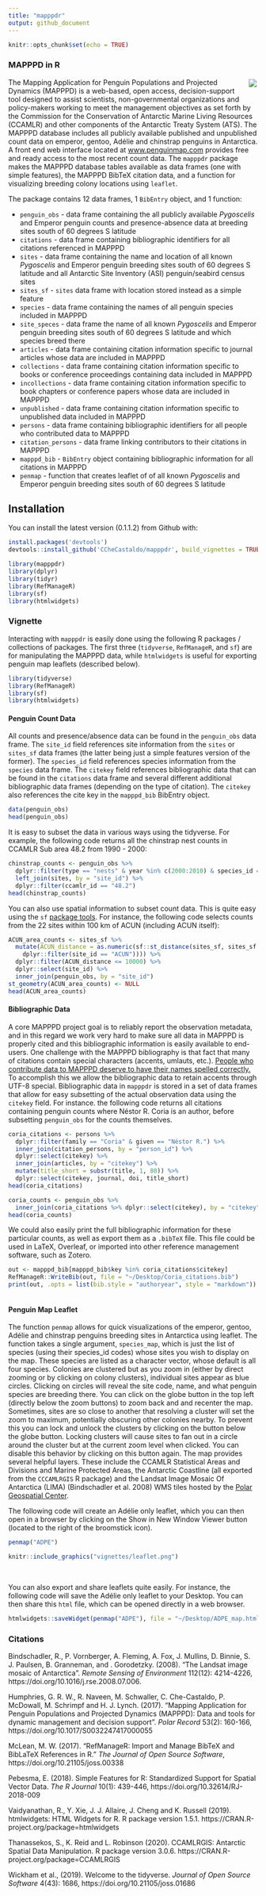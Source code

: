 ```yaml
---
title: "mapppdr"
output: github_document
---
```


```r
knitr::opts_chunk$set(echo = TRUE)
```

### MAPPPD in R

<a href="http://www.penguinmap.com"><img align="right" src="vignettes/mapppd_logo.png" style="border:solid #FFFFFF 2px;"/></a>

The Mapping Application for Penguin Populations and Projected Dynamics (MAPPPD) is a web-based, open access, decision-support tool designed to assist scientists, non-governmental organizations and policy-makers working to meet the management objectives as set forth by the Commission for the Conservation of Antarctic Marine Living Resources (CCAMLR) and other components of the Antarctic Treaty System (ATS). The MAPPPD database includes all publicly available published and unpublished count data on emperor, gentoo, Adélie and chinstrap penguins in Antarctica. A front end web interface located at [www.penguinmap.com](http://www.penguinmap.com) provides free and ready access to the most recent count data. The `mapppdr` package makes the MAPPPD database tables available as data frames (one with simple features), the MAPPPD BibTeX citation data, and a function for visualizing breeding colony locations using `leaflet`.

The package contains 12 data frames, 1 `BibEntry` object, and 1 function:

* `penguin_obs` - data frame containing the all publicly available *Pygoscelis* and Emperor penguin counts and presence-absence data at breeding sites south of 60 degrees S latitude
* `citations` -  data frame containing bibliographic identifiers for all citations referenced in MAPPPD
* `sites` -  data frame containing the name and location of all known *Pygoscelis* and Emperor penguin breeding sites south of 60 degrees S latitude and all Antarctic Site Inventory (ASI) penguin/seabird census sites
* `sites_sf` - `sites` data frame with location stored instead as a simple feature
* `species` -  data frame containing the names of all penguin species included in MAPPPD
* `site_speces` - data frame the name of all known *Pygoscelis* and Emperor penguin breeding sites south of 60 degrees S latitude and which species breed there
* `articles` - data frame containing citation information specific to journal articles whose data are included in MAPPPD
* `collections` - data frame containing citation information specific to books or conference proceedings containing data included in MAPPPD
* `incollections` - data frame containing citation information specific to book chapters or conference papers whose data are included in MAPPPD
* `unpublished` - data frame containing citation information specific to unpublished data included in MAPPPD
* `persons` - data frame containing bibliographic identifiers for all people who contributed data to MAPPPD
* `citation_persons` - data frame linking contributors to their citations in MAPPPD
* `mapppd_bib` - `BibEntry` object containing bibliographic information for all citations in MAPPPD
* `penmap` -  function that creates leaflet of of all known *Pygoscelis* and Emperor penguin breeding sites south of 60 degrees S latitude

## Installation

You can install the  latest version (0.1.1.2) from Github with:

```r
install.packages('devtools')
devtools::install_github('CCheCastaldo/mapppdr', build_vignettes = TRUE)
```


```r
library(mapppdr)
library(dplyr)
library(tidyr)
library(RefManageR)
library(sf)
library(htmlwidgets)
```

### Vignette

Interacting with `mapppdr` is easily done using the following R packages / collections of packages. The first three (`tidyverse`, `RefManageR`, and `sf`) are for manipulating the MAPPPD data, while `htmlwidgets` is useful for exporting penguin map leaflets (described below).

```r
library(tidyverse)
library(RefManageR)
library(sf)
library(htmlwidgets)
```

#### Penguin Count Data

All counts and presence/absence data can be found in the `penguin_obs` data frame. The `site_id` field references site information from the `sites` or `sites_sf` data frames (the latter being just a simple features version of the former). The `species_id` field references species information from the `species` data frame. The `citekey` field references bibliographic data that can be found in the `citations` data frame and several different additional bibliographic data frames (depending on the type of citation). The `citekey` also references the cite key in the `mapppd_bib` BibEntry object.

```r
data(penguin_obs)
head(penguin_obs)
```

It is easy to subset the data in various ways using the tidyverse. For example, the following code returns all the chinstrap nest counts in CCAMLR Sub area 48.2 from 1990 - 2000:

```r
chinstrap_counts <- penguin_obs %>%
  dplyr::filter(type == "nests" & year %in% c(2000:2010) & species_id == "CHPE") %>%
  left_join(sites, by = "site_id") %>%
  dplyr::filter(ccamlr_id == "48.2")
head(chinstrap_counts)
```

You can also use spatial information to subset count data. This is quite easy using the `sf` [package tools](https://github.com/rstudio/cheatsheets/blob/master/sf.pdf). For instance, the following code selects counts from the 22 sites within 100 km of ACUN (including ACUN itself):

```r
ACUN_area_counts <- sites_sf %>%
  mutate(ACUN_distance = as.numeric(sf::st_distance(sites_sf, sites_sf %>% 
    dplyr::filter(site_id == "ACUN")))) %>%
  dplyr::filter(ACUN_distance <= 10000) %>%
  dplyr::select(site_id) %>%
  inner_join(penguin_obs, by = "site_id")
st_geometry(ACUN_area_counts) <- NULL
head(ACUN_area_counts)
```

#### Bibliographic Data

A core MAPPPD project goal is to reliably report the observation metadata, and in this regard we work very hard to make sure all data in MAPPPD is properly cited and this bibliographic information is easily available to end-users. One challenge with the MAPPPD bibliography is that fact that many of citations contain special characters (accents, umlauts, etc.). <u>People who contribute data to MAPPPD deserve to have their names spelled correctly.</u> To accomplish this we allow the bibliographic data to retain accents through UTF-8 special. Bibliographic data in `mapppdr` is stored in a set of data frames that allow for easy subsetting of the actual observation data using the `citekey` field. For instance. the following code returns all citations containing penguin counts where Néstor R. Coria is an author, before subsetting `penguin_obs` for the counts themselves.

```r
coria_citations <- persons %>%
  dplyr::filter(family == "Coria" & given == "Néstor R.") %>%
  inner_join(citation_persons, by = "person_id") %>%
  dplyr::select(citekey) %>%
  inner_join(articles, by = "citekey") %>%
  mutate(title_short = substr(title, 1, 80)) %>%
  dplyr::select(citekey, journal, doi, title_short)
head(coria_citations)

coria_counts <- penguin_obs %>%
  inner_join(coria_citations %>% dplyr::select(citekey), by = "citekey") 
head(coria_counts)
```

We could also easily print the full bibliographic information for these particular counts, as well as export them as a `.bibTeX` file. This file could be used in LaTeX, Overleaf, or imported into other reference management software, such as Zotero. 

```r
out <- mapppd_bib[mapppd_bib$key %in% coria_citations$citekey]
RefManageR::WriteBib(out, file = "~/Desktop/Coria_citations.bib")
print(out, .opts = list(bib.style = "authoryear", style = "markdown"))
```

```r

```

#### Penguin Map Leaflet

The function `penmap` allows for quick visualizations of the emperor, gentoo, Adélie and chinstrap penguins breeding sites in Antarctica using leaflet. The function takes a single argument, `species_map`, which is just the list of species (using their species_id codes) whose sites you wish to display on the map. These species are listed as a character vector, whose default is all four species. Colonies are clustered but as you zoom in (either by direct zooming or by clicking on colony clusters), individual sites appear as blue circles. Clicking on circles will reveal the site code, name, and what penguin species are breeding there. You can click on the globe button in the top left (directly below the zoom buttons) to zoom back and and recenter the map. Sometimes, sites are so close to another that resolving a cluster will set the zoom to maximum, potentially obscuring other colonies nearby. To prevent this you can lock and unlock the clusters by clicking on the button below the globe button. Locking clusters will cause sites to fan out in a circle around the cluster but at the current zoom level when clicked. You can disable this behavior by clicking on this button again. The map provides several helpful layers. These include the CCAMLR Statistical Areas and Divisions and Marine Protected Areas, the Antarctic Coastline (all exported from the `CCCAMLRGIS` R package) and the Landsat Image Mosaic Of Antarctica (LIMA) (Bindschadler et al. 2008) WMS tiles hosted by the [Polar Geospatial Center](https://www.pgc.umn.edu).

The following code will create an Adélie only leaflet, which you can then open in a browser by clicking on the Show in New Window Viewer button (located to the right of the broomstick icon).

```r
penmap("ADPE")
```

<p align="center">
```r
knitr::include_graphics("vignettes/leaflet.png")
```
</p>

<br>

You can also export and share leaflets quite easily. For instance, the following code will save the Adélie only leaflet to your Desktop. You can then share this `html` file, which can be opened directly in a web browser.

```r
htmlwidgets::saveWidget(penmap("ADPE"), file = "~/Desktop/ADPE_map.html")
```

### Citations

Bindschadler, R., P. Vornberger, A. Fleming, A. Fox, J. Mullins, D. Binnie, S. J. Paulsen, B. Granneman, and . Gorodetzky. (2008). "The Landsat image mosaic of Antarctica". _Remote Sensing of Environment_ 112(12): 4214-4226, https://doi.org/10.1016/j.rse.2008.07.006.

Humphries, G. R. W., R. Naveen, M. Schwaller, C. Che-Castaldo, P. McDowall, M. Schrimpf and H. J. Lynch. (2017). "Mapping Application for Penguin Populations and Projected Dynamics (MAPPPD): Data and tools for dynamic management and decision support". _Polar Record_ 53(2): 160-166, https://doi.org/10.1017/S0032247417000055

McLean, M. W. (2017). “RefManageR: Import and Manage BibTeX and BibLaTeX References in R.” _The Journal of Open Source Software_,     https://doi.org/10.21105/joss.00338

Pebesma, E. (2018). Simple Features for R: Standardized Support for Spatial Vector Data. _The R Journal_ 10(1): 439-446, https://doi.org/10.32614/RJ-2018-009

Vaidyanathan, R., Y. Xie, J. J. Allaire, J. Cheng and K. Russell (2019). htmlwidgets: HTML Widgets for R. R package version 1.5.1. https://CRAN.R-project.org/package=htmlwidgets
  
Thanassekos, S., K. Reid and L. Robinson (2020). CCAMLRGIS: Antarctic Spatial Data Manipulation. R package version 3.0.6. https://CRAN.R-project.org/package=CCAMLRGIS

Wickham et al., (2019). Welcome to the tidyverse. _Journal of Open Source Software_ 4(43): 1686, https://doi.org/10.21105/joss.01686
